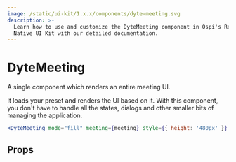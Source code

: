 ```yaml
---
image: /static/ui-kit/1.x.x/components/dyte-meeting.svg
description: >-
  Learn how to use and customize the DyteMeeting component in Ospi's React
  Native UI Kit with our detailed documentation.
---
```


# DyteMeeting

A single component which renders an entire meeting UI.

It loads your preset and renders the UI based on it. With this component, you
don't have to handle all the states, dialogs and other smaller bits of managing
the application.

```jsx
<DyteMeeting mode="fill" meeting={meeting} style={{ height: '480px' }} />
```

## Props

<PropsTable of="dyte-meeting" />

<head>
  <title>React Native UI Kit DyteMeeting</title>
</head>
